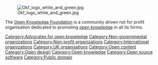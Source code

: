 [[Image:Okf_logo_white_and_green.jpg|right]]

The [http://www.okfn.org Open Knowledge Foundation] is a community driven not for profit organisation dedicated to promoting [http://www.opendefinition.org open knowledge] in all its forms.

{{Organization
| Organization_name   =  Open Knowledge Foundation
| Organization_type   =  Not for profit organisation
| founded_date      =  2004
| founders           = Rufus Pollock
| location          = Cambridge, UK
| area_served       = International
| focus             = Open knowledge, open content, public domain
| methods            = 
| homepage          = http://www.okfn.org
| partner           =
}}

[[Category:Advocates for open knowledge]]
[[Category:Non-governmental organizations]]
[[Category:Non-profit organizations]]
[[Category:International organizations]]
[[Category:UK organisations]]
[[Category:Open content]]
[[Category:Open design]]
[[Category:Open knowledge]]
[[Category:Open source software]]

[[Category:Public domain]]
